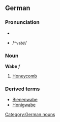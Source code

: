 ==German==
===Pronunciation===
*{{IPA|/ˈvabə/}}
*{{SAMPA}} /<tt>"vab@</tt>/

===Noun===
'''Wabe''' ''f''
#[[honeycomb|Honeycomb]]

{{de-decl-noun|Wabe|Waben|Wabe|Waben|Wabe|Waben|Wabe|Waben}}

===Derived terms===
*[[Bienenwabe]]
*[[Honigwabe]]

[[Category:German nouns]]